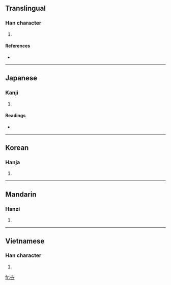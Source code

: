 {{also|世}}
==Translingual==

===Han character===
{{Han char|rn=24|rad=十|as=04|sn=6|four=|canj=十廿 (JT), X十廿 (XJT)}}

# {{defn|Han|sort=十04}}

====References====
* {{Han ref|kx=0156.120|dkj=02714|dj=0355.110|hdz=10060.090|uh=534B|ud=21323}}

----

==Japanese==

===Kanji===
{{ja-kanji|grade=|rs=十04}}

# {{defn|Japanese}}

====Readings====
* {{ja-readings|on=[[せい]] (sei)|kun=[[よ]] (yo)}}

----

==Korean==

===Hanja===
{{ko-hanja|hangeul=세|rv=se|mr=se}}

# {{defn|Korean|sort=十04}}

----

==Mandarin==

===Hanzi===
{{cmn-hanzi|pin=[[shì]] ([[shi4]])|wg=shih<sup>4</sup>}}

# {{defn|Mandarin|sort=十04}}

----

==Vietnamese==

===Han character===
{{vi-hantu|[[thế]]|rs=十04}}

# {{defn|Vietnamese|sort=十04}}

[[fr:卋]]